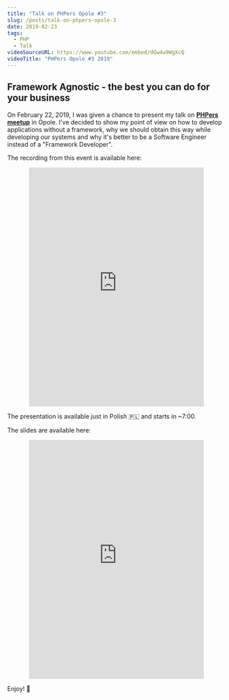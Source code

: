 ```yaml
---
title: "Talk on PHPers Opole #3"
slug: /posts/talk-on-phpers-opole-3
date: 2019-02-23
tags:
  - PHP
  - Talk
videoSourceURL: https://www.youtube.com/embed/dQw4w9WgXcQ
videoTitle: "PHPers Opole #3 2019"
---
```


## Framework Agnostic - the best you can do for your business

On February 22, 2019, I was given a chance to present my talk on **[PHPers meetup](https://www.facebook.com/events/restauracja-venezia/phpers-opole-3/387800895303484/)** 
in Opole. I've decided to show my point of view on how to develop applications without a framework, why we should obtain 
this way while developing our systems and why it's better to be a Software Engineer instead of a "Framework Developer".

The recording from this event is available here:

<div style="text-align: center;">
<iframe src="https://www.youtube.com/embed/oALUici8QIE"
    style="border: 0; height: 550px; width: 80%;"
    allow="accelerometer; autoplay; clipboard-write; encrypted-media; gyroscope; picture-in-picture" allowfullscreen>
</iframe>
</div>

The presentation is available just in Polish 🇵🇱 and starts in ~7:00.

The slides are available here:

<div style="text-align: center;">

<div style="text-align: center;">
  <iframe src="https://speakerdeck.com/player/4f41739ed70e478996323dd23611685a"
    style="border: 0; height: 550px; width: 80%;"
    allowfullscreen scrolling="no" allow="encrypted-media">
  </iframe>
</div>

</div>

Enjoy! 🤟
